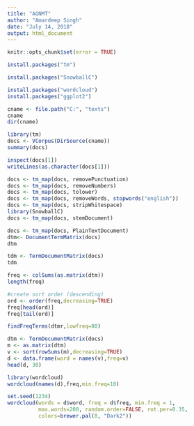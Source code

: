 ---
title: "AGNMT"
author: "Amardeep Singh"
date: "July 14, 2018"
output: html_document
---
```{r setup, include=FALSE}
knitr::opts_chunk$set(error = TRUE)
```
```{r}
install.packages("tm")
```
```{r}
install.packages("SnowballC")
```
```{r}
install.packages("wordcloud")
install.packages("ggplot2")
```
```{r}
cname <- file.path("C:", "texts")   
cname   
dir(cname)   
```
```{r}
library(tm)
docs <- VCorpus(DirSource(cname))   
summary(docs) 
```

```{r}
inspect(docs[1])
writeLines(as.character(docs[1]))
```

```{r}
docs <- tm_map(docs, removePunctuation)
docs <- tm_map(docs, removeNumbers)
docs <- tm_map(docs, tolower)
docs <- tm_map(docs, removeWords, stopwords("english"))
docs <- tm_map(docs, stripWhitespace)
library(SnowballC)
docs <- tm_map(docs, stemDocument)
```

```{r}
docs <- tm_map(docs, PlainTextDocument)
dtm<- DocumentTermMatrix(docs)
dtm
```

```{r}
tdm <- TermDocumentMatrix(docs)   
tdm   
```

```{r}
freq <- colSums(as.matrix(dtm))   
length(freq)   
```

```{r}
#create sort order (descending)
ord <- order(freq,decreasing=TRUE)
freq[head(ord)]
freq[tail(ord)]
```

```{r}
findFreqTerms(dtmr,lowfreq=80)
```

```{r}
dtm <- TermDocumentMatrix(docs)
m <- as.matrix(dtm)
v <- sort(rowSums(m),decreasing=TRUE)
d <- data.frame(word = names(v),freq=v)
head(d, 30)
```

```{r}
library(wordcloud)
wordcloud(names(d),freq,min.freq=10)
```
```{r}
set.seed(1234)
wordcloud(words = d$word, freq = d$freq, min.freq = 1,
          max.words=200, random.order=FALSE, rot.per=0.35, 
          colors=brewer.pal(8, "Dark2"))
```

